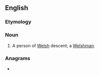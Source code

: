 {{also|welsher}}
==English==

===Etymology===
{{suffix|en|Welsh|er}}

===Noun===
{{en-noun}}
# {{lb|en|US}} A person of [[Welsh]] descent; a [[Welshman]].

===Anagrams===
* {{anagrams|en|a=eehlrsw|Wehrles}}